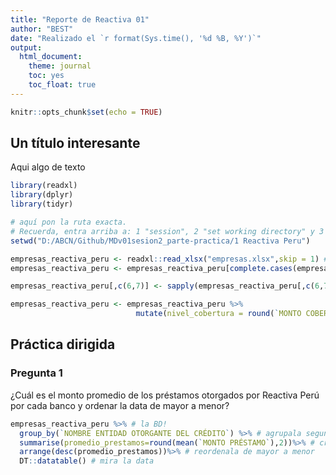 ```yaml
---
title: "Reporte de Reactiva 01"
author: "BEST"
date: "Realizado el `r format(Sys.time(), '%d %B, %Y')`"
output:
  html_document:
    theme: journal
    toc: yes
    toc_float: true
---
```


```r
knitr::opts_chunk$set(echo = TRUE)
```

## Un título interesante

Aqui algo de texto

```r
library(readxl)
library(dplyr)
library(tidyr)

# aquí pon la ruta exacta.
# Recuerda, entra arriba a: 1 "session", 2 "set working directory" y 3 la opción "to source file location"
setwd("D:/ABCN/Github/MDv01sesion2_parte-practica/1 Reactiva Peru")

empresas_reactiva_peru <- readxl::read_xlsx("empresas.xlsx",skip = 1) # cargamos de nuevo para tener la data en bruto
empresas_reactiva_peru <- empresas_reactiva_peru[complete.cases(empresas_reactiva_peru$DEPARTAMENTO),-1]

empresas_reactiva_peru[,c(6,7)] <- sapply(empresas_reactiva_peru[,c(6,7)],function(x) round(as.numeric(as.character(x)),2) )

empresas_reactiva_peru <- empresas_reactiva_peru %>%
                            mutate(nivel_cobertura = round(`MONTO COBERTURA`/`MONTO PRÉSTAMO`*100))
```

## Práctica dirigida

### Pregunta 1

¿Cuál es el monto promedio de los préstamos otorgados por Reactiva Perú por cada banco y ordenar la data de mayor a menor?

```r
empresas_reactiva_peru %>% # la BD!
  group_by(`NOMBRE ENTIDAD OTORGANTE DEL CRÉDITO`) %>% # agrupala segun...
  summarise(promedio_prestamos=round(mean(`MONTO PRÉSTAMO`),2))%>% # crea una nueva variable
  arrange(desc(promedio_prestamos))%>% # reordenala de mayor a menor
  DT::datatable() # mira la data
```

